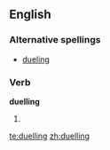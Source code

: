 ==English==

===Alternative spellings===
* [[dueling]] {{US}}

===Verb===
'''duelling'''

# {{UK}} {{present participle of|duel}}

[[te:duelling]]
[[zh:duelling]]